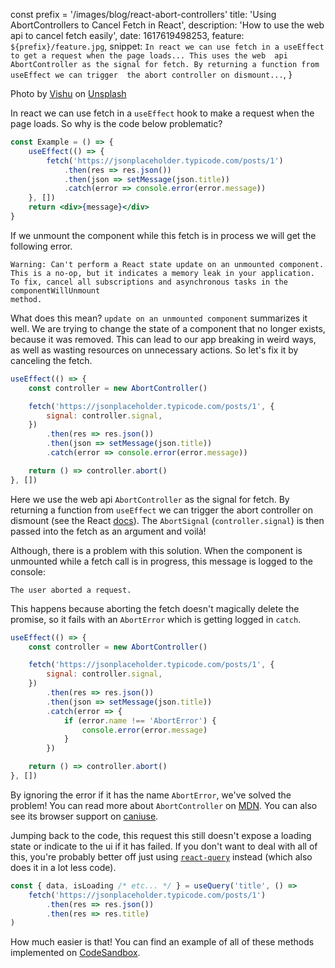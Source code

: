 const prefix = '/images/blog/react-abort-controllers'
    title: 'Using AbortControllers to Cancel Fetch in React',
    description: 'How to use the web api to cancel fetch easily',
    date: 1617619498253,
    feature: `${prefix}/feature.jpg`,
    snippet: `In react we can use fetch in a useEffect to get a request when the page loads... This uses the web 
    api AbortController as the signal for fetch. By returning a function from useEffect we can trigger 
    the abort controller on dismount...`,
}

Photo by [Vishu](https://unsplash.com/@vishujoo?utm_source=unsplash&utm_medium=referral&utm_content=creditCopyText) on [Unsplash](https://unsplash.com/s/photos/jet?utm_source=unsplash&utm_medium=referral&utm_content=creditCopyText)

<Divider />

In react we can use fetch in a `useEffect` hook to make a request when the page loads. So why is the code below problematic?

```jsx
const Example = () => {
    useEffect(() => {
        fetch('https://jsonplaceholder.typicode.com/posts/1')
            .then(res => res.json())
            .then(json => setMessage(json.title))
            .catch(error => console.error(error.message))
    }, [])
    return <div>{message}</div>
}
```

If we unmount the component while this fetch is in process we will get the following error.

```
Warning: Can't perform a React state update on an unmounted component.
This is a no-op, but it indicates a memory leak in your application.
To fix, cancel all subscriptions and asynchronous tasks in the componentWillUnmount
method.
```

What does this mean? `update on an unmounted component` summarizes it well. We are trying to change
the state of a component that no longer exists, because it was removed. This can lead to our app
breaking in weird ways, as well as wasting resources on unnecessary actions.
So let's fix it by canceling the fetch.

```jsx
useEffect(() => {
    const controller = new AbortController()

    fetch('https://jsonplaceholder.typicode.com/posts/1', {
        signal: controller.signal,
    })
        .then(res => res.json())
        .then(json => setMessage(json.title))
        .catch(error => console.error(error.message))

    return () => controller.abort()
}, [])
```

Here we use the web api `AbortController` as the signal for fetch. By returning a function from `useEffect` we
can trigger the abort controller on dismount (see the React [docs](https://reactjs.org/docs/hooks-effect.html#example-using-hooks-1)).
The `AbortSignal` (`controller.signal`) is then passed into the fetch as an argument and voilà!

Although, there is a problem with this solution. When the component is unmounted while a fetch call is in progress, this
message is logged to the console:

```
The user aborted a request.
```

This happens because aborting the fetch doesn't magically delete the promise, so it fails with an
`AbortError` which is getting logged in `catch`.

```jsx
useEffect(() => {
    const controller = new AbortController()

    fetch('https://jsonplaceholder.typicode.com/posts/1', {
        signal: controller.signal,
    })
        .then(res => res.json())
        .then(json => setMessage(json.title))
        .catch(error => {
            if (error.name !== 'AbortError') {
                console.error(error.message)
            }
        })

    return () => controller.abort()
}, [])
```

By ignoring the error if it has the name `AbortError`, we've solved the problem! You can read
more about `AbortController` on [MDN](https://developer.mozilla.org/en-US/docs/Web/API/AbortController).
You can also see its browser support on [caniuse](https://caniuse.com/abortcontroller).

Jumping back to the code, this request this still doesn't expose a loading state or indicate to the ui if it has failed.
If you don't want to deal with all of this, you're probably better off just using
[`react-query`](https://react-query.tanstack.com/) instead (which also does it in a lot less code).

```jsx
const { data, isLoading /* etc... */ } = useQuery('title', () =>
    fetch('https://jsonplaceholder.typicode.com/posts/1')
        .then(res => res.json())
        .then(res => res.title)
)
```

How much easier is that! You can find an example of all of these methods implemented on
[CodeSandbox](https://codesandbox.io/s/mutable-pine-psldb?file=/src/Comp.js).
